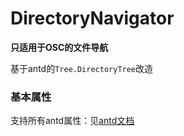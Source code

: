 
<Meta title="业务/DirectoryNavigator" />

# DirectoryNavigator

**只适用于OSC的文件导航**

基于antd的`Tree.DirectoryTree`改造

### 基本属性

支持所有antd属性：见[antd文档](https://ant.design/components/tree-cn/)

<Preview>
  <Story name="DirectoryNavigatorDemo" story={stories.DirectoryNavigatorDemo} />
</Preview>
